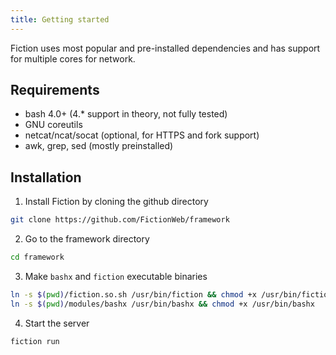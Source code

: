 ```yaml
---
title: Getting started
---
```


Fiction uses most popular and pre-installed dependencies and has support for multiple cores for network. 

## Requirements 

- bash 4.0+ (4.* support in theory, not fully tested)
- GNU coreutils
- netcat/ncat/socat (optional, for HTTPS and fork support)
- awk, grep, sed (mostly preinstalled)

## Installation

<Steps>

1. Install Fiction by cloning the github directory

  ```sh
  git clone https://github.com/FictionWeb/framework
  ```
2. Go to the framework directory 

  ```sh 
  cd framework
  ```

3. Make `bashx` and `fiction` executable binaries

  ```sh
  ln -s $(pwd)/fiction.so.sh /usr/bin/fiction && chmod +x /usr/bin/fiction
  ln -s $(pwd)/modules/bashx /usr/bin/bashx && chmod +x /usr/bin/bashx
  ```
4. Start the server
  
  ```sh 
  fiction run
  ```

</Steps>